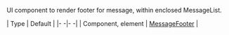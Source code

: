 UI component to render footer for message, within enclosed MessageList.

| Type | Default |
|- -|- -|
| Component, element | [MessageFooter](/reactnative/ui-components/message-footer) |
